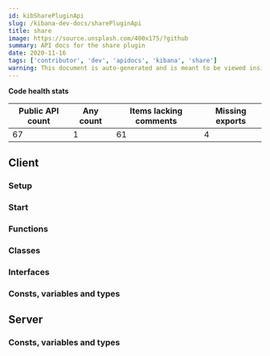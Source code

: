 ```yaml
---
id: kibSharePluginApi
slug: /kibana-dev-docs/sharePluginApi
title: share
image: https://source.unsplash.com/400x175/?github
summary: API docs for the share plugin
date: 2020-11-16
tags: ['contributor', 'dev', 'apidocs', 'kibana', 'share']
warning: This document is auto-generated and is meant to be viewed inside our experimental, new docs system. Reach out in #docs-engineering for more info.
---
```







**Code health stats**

| Public API count  | Any count | Items lacking comments | Missing exports | 
|-------------------|-----------|------------------------|-----------------|
| 67 | 1 | 61 | 4 |

## Client

### Setup
<DocDefinitionList data={[shareObj.client.setup]}/>

### Start
<DocDefinitionList data={[shareObj.client.start]}/>

### Functions
<DocDefinitionList data={shareObj.client.functions}/>

### Classes
<DocDefinitionList data={shareObj.client.classes}/>

### Interfaces
<DocDefinitionList data={shareObj.client.interfaces}/>

### Consts, variables and types
<DocDefinitionList data={shareObj.client.misc}/>

## Server

### Consts, variables and types
<DocDefinitionList data={shareObj.server.misc}/>

